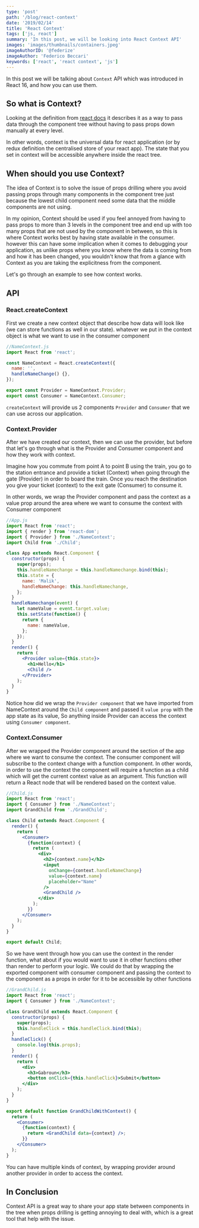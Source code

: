 ```yaml
---
type: 'post'
path: '/blog/react-context'
date: '2019/02/14'
title: 'React Context'
tags: ['js, react']
summary: 'In this post, we will be looking into React Context API'
images: 'images/thumbnails/containers.jpeg'
imageAuthorID: '@federize'
imageAuthor: 'Federico Beccari'
keywords: ['react', 'react context', 'js']
---
```


In this post we will be talking about `Context` API which was introduced in React 16, and how you can use them.

## So what is Context?

Looking at the definition from [react docs](https://reactjs.org/docs/context.html#reactcreatecontext) it describes it as a way to pass data through the component tree without having to pass props down manually at every level.

In other words, context is the universal data for react application (or by redux definition the centralised store of your react app). The state that you set in context will be accessible anywhere inside the react tree.

## When should you use Context?

The idea of Context is to solve the issue of props drilling where you avoid passing props through many components in the component tree just because the lowest child component need some data that the middle components are not using.

In my opinion, Context should be used if you feel annoyed from having to pass props to more than 3 levels in the component tree and end up with too many props that are not used by the component in between, so this is where Context works best by having state available in the consumer. however this can have some implication when it comes to debugging your application, as unlike props where you know where the data is coming from and how it has been changed, you wouldn't know that from a glance with Context as you are taking the explicitness from the component.

Let's go through an example to see how context works.

## API

### React.createContext

First we create a new context object that describe how data will look like (we can store functions as well in our state).
whatever we put in the context object is what we want to use in the consumer component

```javascript
//NameContext.js
import React from 'react';

const NameContext = React.createContext({
  name: '',
  handleNameChange() {},
});

export const Provider = NameContext.Provider;
export const Consumer = NameContext.Consumer;
```

`createContext` will provide us 2 components `Provider` and `Consumer` that we can use across our application.

### Context.Provider

After we have created our context, then we can use the provider, but before that let's go through what is the Provider and Consumer component and how they work with context.

Imagine how you commute from point A to point B using the train, you go to the station entrance and provide a ticket (Context) when going through the gate (Provider) in order to board the train. Once you reach the destination you give your ticket (context) to the exit gate (Consumer) to consume it.

In other words, we wrap the Provider component and pass the context as a value prop around the area where we want to consume the context with Consumer component

```jsx
//App.js
import React from 'react';
import { render } from 'react-dom';
import { Provider } from './NameContext';
import Child from './Child';

class App extends React.Component {
  constructor(props) {
    super(props);
    this.handleNamechange = this.handleNamechange.bind(this);
    this.state = {
      name: 'Malik',
      handleNameChange: this.handleNamechange,
    };
  }
  handleNamechange(event) {
    let nameValue = event.target.value;
    this.setState(function() {
      return {
        name: nameValue,
      };
    });
  }
  render() {
    return (
      <Provider value={this.state}>
        <h1>Hello</h1>
        <Child />
      </Provider>
    );
  }
}
```

Notice how did we wrap the `Provider component` that we have imported from NameContext around the `Child component` and passed it `value prop` with the app state as its value, So anything inside Provider can access the context using `Consumer component`.

### Context.Consumer

After we wrapped the Provider component around the section of the app where we want to consume the context. The consumer component will subscribe to the context change with a function component. In other words, in order to use the context the component will require a function as a child which will get the current context value as an argument. This function will return a React node that will be rendered based on the context value.

```jsx
//Child.js
import React from 'react';
import { Consumer } from './NameContext';
import GrandChild from './GrandChild';

class Child extends React.Component {
  render() {
    return (
      <Consumer>
        {function(context) {
          return (
            <div>
              <h2>{context.name}</h2>
              <input
                onChange={context.handleNameChange}
                value={context.name}
                placeholder="Name"
              />
              <GrandChild />
            </div>
          );
        }}
      </Consumer>
    );
  }
}

export default Child;
```

So we have went through how you can use the context in the render function, what about if you would want to use it in other functions other than render to perform your logic. We could do that by wrapping the exported component with consumer component and passing the context to the component as a props in order for it to be accessible by other functions

```jsx
//GrandChild.js
import React from 'react';
import { Consumer } from './NameContext';

class GrandChild extends React.Component {
  constructor(props) {
    super(props);
    this.handleClick = this.handleClick.bind(this);
  }
  handleClick() {
    console.log(this.props);
  }
  render() {
    return (
      <div>
        <h3>Gabroun</h3>
        <button onClick={this.handleClick}>Submit</button>
      </div>
    );
  }
}

export default function GrandChildWithContext() {
  return (
    <Consumer>
      {function(context) {
        return <GrandChild data={context} />;
      }}
    </Consumer>
  );
}
```

You can have multiple kinds of context, by wrapping provider around another provider in order to access the context.

## In Conclusion

Context API is a great way to share your app state between components in the tree when props drilling is getting annoying to deal with, which is a great tool that help with the issue.
